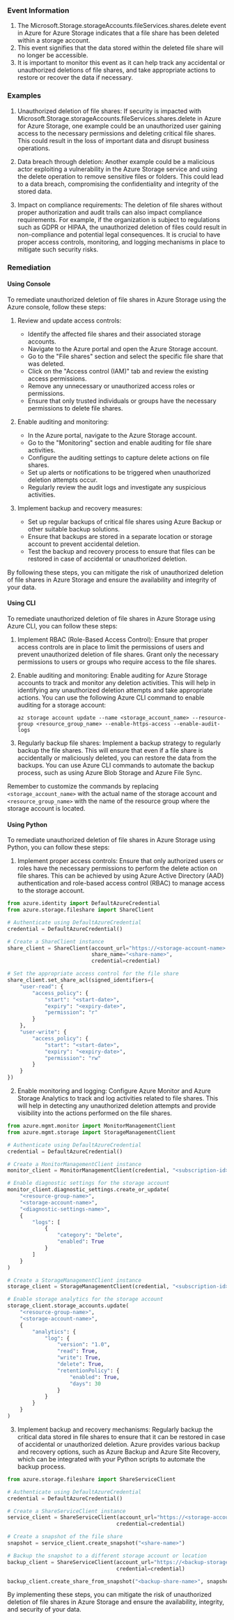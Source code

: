 
### Event Information

1. The Microsoft.Storage.storageAccounts.fileServices.shares.delete event in Azure for Azure Storage indicates that a file share has been deleted within a storage account.
2. This event signifies that the data stored within the deleted file share will no longer be accessible.
3. It is important to monitor this event as it can help track any accidental or unauthorized deletions of file shares, and take appropriate actions to restore or recover the data if necessary.


### Examples

1. Unauthorized deletion of file shares: If security is impacted with Microsoft.Storage.storageAccounts.fileServices.shares.delete in Azure for Azure Storage, one example could be an unauthorized user gaining access to the necessary permissions and deleting critical file shares. This could result in the loss of important data and disrupt business operations.

2. Data breach through deletion: Another example could be a malicious actor exploiting a vulnerability in the Azure Storage service and using the delete operation to remove sensitive files or folders. This could lead to a data breach, compromising the confidentiality and integrity of the stored data.

3. Impact on compliance requirements: The deletion of file shares without proper authorization and audit trails can also impact compliance requirements. For example, if the organization is subject to regulations such as GDPR or HIPAA, the unauthorized deletion of files could result in non-compliance and potential legal consequences. It is crucial to have proper access controls, monitoring, and logging mechanisms in place to mitigate such security risks.

### Remediation

#### Using Console

To remediate unauthorized deletion of file shares in Azure Storage using the Azure console, follow these steps:

1. Review and update access controls:
   - Identify the affected file shares and their associated storage accounts.
   - Navigate to the Azure portal and open the Azure Storage account.
   - Go to the "File shares" section and select the specific file share that was deleted.
   - Click on the "Access control (IAM)" tab and review the existing access permissions.
   - Remove any unnecessary or unauthorized access roles or permissions.
   - Ensure that only trusted individuals or groups have the necessary permissions to delete file shares.

2. Enable auditing and monitoring:
   - In the Azure portal, navigate to the Azure Storage account.
   - Go to the "Monitoring" section and enable auditing for file share activities.
   - Configure the auditing settings to capture delete actions on file shares.
   - Set up alerts or notifications to be triggered when unauthorized deletion attempts occur.
   - Regularly review the audit logs and investigate any suspicious activities.

3. Implement backup and recovery measures:
   - Set up regular backups of critical file shares using Azure Backup or other suitable backup solutions.
   - Ensure that backups are stored in a separate location or storage account to prevent accidental deletion.
   - Test the backup and recovery process to ensure that files can be restored in case of accidental or unauthorized deletion.

By following these steps, you can mitigate the risk of unauthorized deletion of file shares in Azure Storage and ensure the availability and integrity of your data.

#### Using CLI

To remediate unauthorized deletion of file shares in Azure Storage using Azure CLI, you can follow these steps:

1. Implement RBAC (Role-Based Access Control): Ensure that proper access controls are in place to limit the permissions of users and prevent unauthorized deletion of file shares. Grant only the necessary permissions to users or groups who require access to the file shares.

2. Enable auditing and monitoring: Enable auditing for Azure Storage accounts to track and monitor any deletion activities. This will help in identifying any unauthorized deletion attempts and take appropriate actions. You can use the following Azure CLI command to enable auditing for a storage account:

   ```
   az storage account update --name <storage_account_name> --resource-group <resource_group_name> --enable-https-access --enable-audit-logs
   ```

3. Regularly backup file shares: Implement a backup strategy to regularly backup the file shares. This will ensure that even if a file share is accidentally or maliciously deleted, you can restore the data from the backups. You can use Azure CLI commands to automate the backup process, such as using Azure Blob Storage and Azure File Sync.

Remember to customize the commands by replacing `<storage_account_name>` with the actual name of the storage account and `<resource_group_name>` with the name of the resource group where the storage account is located.

#### Using Python

To remediate unauthorized deletion of file shares in Azure Storage using Python, you can follow these steps:

1. Implement proper access controls: Ensure that only authorized users or roles have the necessary permissions to perform the delete action on file shares. This can be achieved by using Azure Active Directory (AAD) authentication and role-based access control (RBAC) to manage access to the storage account.

```python
from azure.identity import DefaultAzureCredential
from azure.storage.fileshare import ShareClient

# Authenticate using DefaultAzureCredential
credential = DefaultAzureCredential()

# Create a ShareClient instance
share_client = ShareClient(account_url="https://<storage-account-name>.file.core.windows.net",
                           share_name="<share-name>",
                           credential=credential)

# Set the appropriate access control for the file share
share_client.set_share_acl(signed_identifiers={
    "user-read": {
        "access_policy": {
            "start": "<start-date>",
            "expiry": "<expiry-date>",
            "permission": "r"
        }
    },
    "user-write": {
        "access_policy": {
            "start": "<start-date>",
            "expiry": "<expiry-date>",
            "permission": "rw"
        }
    }
})
```

2. Enable monitoring and logging: Configure Azure Monitor and Azure Storage Analytics to track and log activities related to file shares. This will help in detecting any unauthorized deletion attempts and provide visibility into the actions performed on the file shares.

```python
from azure.mgmt.monitor import MonitorManagementClient
from azure.mgmt.storage import StorageManagementClient

# Authenticate using DefaultAzureCredential
credential = DefaultAzureCredential()

# Create a MonitorManagementClient instance
monitor_client = MonitorManagementClient(credential, "<subscription-id>")

# Enable diagnostic settings for the storage account
monitor_client.diagnostic_settings.create_or_update(
    "<resource-group-name>",
    "<storage-account-name>",
    "<diagnostic-settings-name>",
    {
        "logs": [
            {
                "category": "Delete",
                "enabled": True
            }
        ]
    }
)

# Create a StorageManagementClient instance
storage_client = StorageManagementClient(credential, "<subscription-id>")

# Enable storage analytics for the storage account
storage_client.storage_accounts.update(
    "<resource-group-name>",
    "<storage-account-name>",
    {
        "analytics": {
            "log": {
                "version": "1.0",
                "read": True,
                "write": True,
                "delete": True,
                "retentionPolicy": {
                    "enabled": True,
                    "days": 30
                }
            }
        }
    }
)
```

3. Implement backup and recovery mechanisms: Regularly backup the critical data stored in file shares to ensure that it can be restored in case of accidental or unauthorized deletion. Azure provides various backup and recovery options, such as Azure Backup and Azure Site Recovery, which can be integrated with your Python scripts to automate the backup process.

```python
from azure.storage.fileshare import ShareServiceClient

# Authenticate using DefaultAzureCredential
credential = DefaultAzureCredential()

# Create a ShareServiceClient instance
service_client = ShareServiceClient(account_url="https://<storage-account-name>.file.core.windows.net",
                                   credential=credential)

# Create a snapshot of the file share
snapshot = service_client.create_snapshot("<share-name>")

# Backup the snapshot to a different storage account or location
backup_client = ShareServiceClient(account_url="https://<backup-storage-account-name>.file.core.windows.net",
                                   credential=credential)

backup_client.create_share_from_snapshot("<backup-share-name>", snapshot)
```

By implementing these steps, you can mitigate the risk of unauthorized deletion of file shares in Azure Storage and ensure the availability, integrity, and security of your data.

